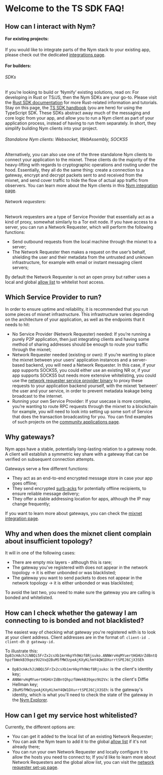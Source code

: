 # Welcome to the TS SDK FAQ!

## How can I interact with Nym?

#### For existing projects:
If you would like to integrate parts of the Nym stack to your existing app, please check out the dedicated [integrations page](../FAQ/integrations).

#### For builders:
###### SDKs
If you’re looking to build or ‘Nymify’ existing solutions, read on: For developing in Rust or TS/JS, then the Nym SDKs are your go-to. Please visit the [Rust SDK documentation](https://nymtech.net/developers/tutorials/rust-sdk.html) for more Rust-related information and tutorials.
Stay on this page, the [TS SDK handbook](../) (you are here) for using the TypeScript SDK.
These SDKs abstract away much of the messaging and core logic from your app, and allow you to run a Nym client as part of your application process, instead of having to run them separately. In short, they simplify building Nym clients into your project.

###### Standalone Nym clients: Websocket, WebAssembly, SOCKS5
Alternatively, you can also use one of the three standalone Nym clients to connect your application to the mixnet. 
These clients do the majority of the heavy-lifting with regards to cryptographic operations and routing under the hood. 
Essentially, they all do the same thing: create a connection to a gateway, encrypt and decrypt packets sent to and received from the mixnet, and send cover traffic to hide the flow of actual app traffic from observers. You can learn more about the Nym clients in this [Nym integration page](https://nymtech.net/developers/integrations/mixnet-integration.html).

###### Network requesters: 
Network requesters are a type of Service Provider that essentially act as a kind of proxy, somewhat similarly to a Tor exit node. If you have access to a server, you can run a Network Requester, which will perform the following functions: 
- Send outbound requests from the local machine through the mixnet to a server;
- The Network Requester then makes a request on the user’s behalf, shielding the user and their metadata from the untrusted and unknown infrastructure, for example with  email or instant messaging client servers;


By default the Network Requester is not an open proxy but rather uses a local and global [allow list](https://nymtech.net/.wellknown/network-requester/standard-allowed-list.txt) to whitelist host access.

## Which Service Provider to run?
In order to ensure uptime and reliability, it is recommended that you run some pieces of mixnet infrastructure. This infrastructure varies depending on the architecture of your application, as well as the endpoints that it needs to hit:

- No Service Provider (Network Requester) needed: If you’re running a purely P2P application, then just integrating clients and having some method of sharing addresses should be enough to route your traffic through the mixnet;
- Network Requester needed (existing or own): If you’re wanting to place the mixnet between your users’ application instances and a server-based backend, you will need a Network Requester. In this case, if your app supports SOCKS5, you could either use an existing NR or, if your app supports SOCKS5 but needs more extensive whitelisting, you could  use the [network requester service provider binary](https://nymtech.net/operators/nodes/network-requester-setup.html) to proxy these requests to your application backend yourself, with the mixnet ‘between’ the user and your service, in order to prevent metadata leakage being broadcast to the internet.
- Running your own Service Provider: If your usecase is more complex, you’re wanting to route RPC requests through the mixnet to a blockchain for example, you will need to look into setting up some sort of Service that does the transaction broadcasting for you. You can find examples of such projects on the [community applications page](https://nymtech.net/developers/community-resources/community-applications-and-guides.html).


## Why gateways?
Nym apps have a stable, potentially long-lasting relation to a gateway node. A client will establish a symmetric key share with a gateway that can be verified on subsequent connection attempts.

Gateways serve a few different functions:

- They act as an end-to-end encrypted message store in case your app goes offline;
- They send encrypted [surb-acks](https://nymtech.net/docs/architecture/traffic-flow.html) for potentially offline recipients, to ensure reliable message delivery;
- They offer a stable addressing location for apps, although the IP may change frequently;

If you want to learn more about gateways, you can check the [mixnet integration page](https://nymtech.net/developers/integrations/mixnet-integration.html).


## Why and when does the mixnet client complain about insufficient topology?

It will in one of the following cases:
- There are empty mix layers - although this is rare;
- The gateway you've registered with does not appear in the network topology -> it is either unbonded or was blacklisted;
- The gateway you want to send packets to does not appear in the network topology -> it is either unbonded or was blacklisted;

To avoid the last two, you need to make sure the gateway you are calling is bonded and whitelisted.

## How can I check whether the gateway I am connecting to is bonded and not blacklisted?

The easiest way of checking what gateway you're registered with is to look at your client address. 
Client addresses are in the format of:
`client-id . client-dh @ gateway-id. ` 

To illustrate this: `DpB3cHAchJiNBQi5FrZx2csXb1mrHkpYh9Wzf8Rjsuko.ANNWrvHqMYuertHGHUrZdBntQhpzfbWekB39qez9U2Vx@2BuMSfMW3zpeAjKXyKLhmY4QW1DXurrtSPEJ6CjX3SEh `

- `DpB3cHAchJiNBQi5FrZx2csXb1mrHkpYh9Wzf8Rjsuko`: is the client's identity key;
- `ANNWrvHqMYuertHGHUrZdBntQhpzfbWekB39qez9U2Vx`: is the client's Diffie Hellman key;
- `2BuMSfMW3zpeAjKXyKLhmY4QW1DXurrtSPEJ6CjX3SEh`: is the gateway's identity, which is what you'll need to check the state of the gateway in the [Nym Explorer](https://explorer.nymtech.net/network-components/gateways). 


## How can I get my service host whitelisted?
Currently, the different options are: 
- You can get it added to the local list of an existing Network Requester;
- You can ask the Nym team to add it to the global [allow list](https://nymtech.net/.wellknown/network-requester/standard-allowed-list.txt) if it's not already there;
- You can run your own Network Requester and locally configure it to allow the hosts you need to connect to;
If you'd like to learn more about Network Requesters and the global allow list, you can visit the [network requester set-up page](https://nymtech.net/operators/nodes/network-requester-setup.html).